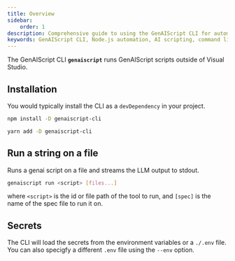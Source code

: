 ```yaml
---
title: Overview
sidebar:
    order: 1
description: Comprehensive guide to using the GenAIScript CLI for automating tasks with AI scripts in Node.js environments.
keywords: GenAIScript CLI, Node.js automation, AI scripting, command line interface, JavaScript automation
---
```



The GenAIScript CLI **`genaiscript`** runs GenAIScript scripts
outside of Visual Studio.

## Installation

You would typically install the CLI as a `devDependency` in your project.

<Tabs>
  <TabItem label="npm" icon="seti:npm">

```sh
npm install -D genaiscript-cli
```

  </TabItem>
  <TabItem label="yarn" >

```sh
yarn add -D genaiscript-cli
```

  </TabItem>
</Tabs>


## Run a string on a file

Runs a genai script on a file and streams the LLM output to stdout.

```sh
genaiscript run <script> [files...]
```

where `<script>` is the id or file path of the tool to run, and `[spec]` is the name of the spec file to run it on.

## Secrets

The CLI will load the secrets from the environment variables or a `./.env` file. You can also specigfy a different `.env` file using the `--env` option.
